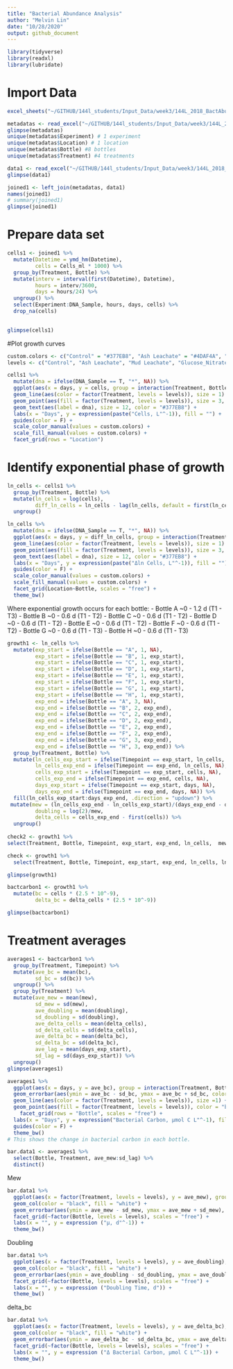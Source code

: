 ```yaml
---
title: "Bacterial Abundance Analysis"
author: "Melvin Lin"
date: "10/28/2020"
output: github_document
---
```


```r
library(tidyverse)
library(readxl)
library(lubridate)
```

# Import Data


```r
excel_sheets("~/GITHUB/144l_students/Input_Data/week3/144L_2018_BactAbund.xlsx")

metadatas <- read_excel("~/GITHUB/144l_students/Input_Data/week3/144L_2018_BactAbund.xlsx", sheet = "Metadata")
glimpse(metadatas)
unique(metadatas$Experiment) # 1 experiment
unique(metadatas$Location) # 1 location
unique(metadatas$Bottle) #8 bottles
unique(metadatas$Treatment) #4 treatments

data1 <- read_excel("~/GITHUB/144l_students/Input_Data/week3/144L_2018_BactAbund.xlsx", sheet = "Data")
glimpse(data1)

joined1 <- left_join(metadatas, data1)
names(joined1)
# summary(joined1)
glimpse(joined1)
```

# Prepare data set

```r
cells1 <- joined1 %>% 
  mutate(Datetime = ymd_hm(Datetime),
         cells = Cells_ml * 1000) %>% 
  group_by(Treatment, Bottle) %>% 
  mutate(interv = interval(first(Datetime), Datetime),
         hours = interv/3600,
         days = hours/24) %>% 
  ungroup() %>% 
  select(Experiment:DNA_Sample, hours, days, cells) %>% 
  drop_na(cells)
  

glimpse(cells1)
```

#Plot growth curves

```r
custom.colors <- c("Control" = "#377EB8", "Ash Leachate" = "#4DAF4A", "Mud Leachate" = "#E41A1C", "Glucose_Nitrate_Phosphate" = "#FF7F00")
levels <- c("Control", "Ash Leachate", "Mud Leachate", "Glucose_Nitrate_Phosphate")

cells1 %>% 
  mutate(dna = ifelse(DNA_Sample == T, "*", NA)) %>% 
  ggplot(aes(x = days, y = cells, group = interaction(Treatment, Bottle))) +
  geom_line(aes(color = factor(Treatment, levels = levels)), size = 1) +
  geom_point(aes(fill = factor(Treatment, levels = levels)), size = 3, color = "black", shape = 21) +
  geom_text(aes(label = dna), size = 12, color = "#377EB8") +
  labs(x = "Days", y = expression(paste("Cells, L"^-1)), fill = "") +
  guides(color = F) +
  scale_color_manual(values = custom.colors) +
  scale_fill_manual(values = custom.colors) +
  facet_grid(rows = "Location")


```

# Identify exponential phase of growth

```r
ln_cells <- cells1 %>% 
  group_by(Treatment, Bottle) %>% 
  mutate(ln_cells = log(cells),
         diff_ln_cells = ln_cells - lag(ln_cells, default = first(ln_cells))) %>% 
  ungroup()
```

```r
ln_cells %>% 
  mutate(dna = ifelse(DNA_Sample == T, "*", NA)) %>% 
  ggplot(aes(x = days, y = diff_ln_cells, group = interaction(Treatment, Bottle))) +
  geom_line(aes(color = factor(Treatment, levels = levels)), size = 1) +
  geom_point(aes(fill = factor(Treatment, levels = levels)), size = 3, color = "black", shape = 21) +
  geom_text(aes(label = dna), size = 12, color = "#377EB8") +
  labs(x = "Days", y = expression(paste("Δln Cells, L"^-1)), fill = "") +
  guides(color = F) +
  scale_color_manual(values = custom.colors) +
  scale_fill_manual(values = custom.colors) +
  facet_grid(Location~Bottle, scales = "free") +
  theme_bw()
```

Where exponential growth occurs for each bottle:
- Bottle A ~0 - 1.2 d (T1 - T3)
- Bottle B ~0 - 0.6 d (T1 - T2)
- Bottle C ~0 - 0.6 d (T1 - T2)
- Bottle D ~0 - 0.6 d (T1 - T2)
- Bottle E ~0 - 0.6 d (T1 - T2)
- Bottle F ~0 - 0.6 d (T1 - T2)
- Bottle G ~0 - 0.6 d (T1 - T3)
- Bottle H ~0 - 0.6 d (T1 - T3)

```r
growth1 <- ln_cells %>% 
  mutate(exp_start = ifelse(Bottle == "A", 1, NA),
         exp_start = ifelse(Bottle == "B", 1, exp_start),
         exp_start = ifelse(Bottle == "C", 1, exp_start),
         exp_start = ifelse(Bottle == "D", 1, exp_start),
         exp_start = ifelse(Bottle == "E", 1, exp_start),
         exp_start = ifelse(Bottle == "F", 1, exp_start),
         exp_start = ifelse(Bottle == "G", 1, exp_start),
         exp_start = ifelse(Bottle == "H", 1, exp_start),
         exp_end = ifelse(Bottle == "A", 3, NA),
         exp_end = ifelse(Bottle == "B", 2, exp_end),
         exp_end = ifelse(Bottle == "C", 2, exp_end),
         exp_end = ifelse(Bottle == "D", 2, exp_end),
         exp_end = ifelse(Bottle == "E", 2, exp_end),
         exp_end = ifelse(Bottle == "F", 2, exp_end),
         exp_end = ifelse(Bottle == "G", 3, exp_end),
         exp_end = ifelse(Bottle == "H", 3, exp_end)) %>% 
  group_by(Treatment, Bottle) %>% 
  mutate(ln_cells_exp_start = ifelse(Timepoint == exp_start, ln_cells, NA),
         ln_cells_exp_end = ifelse(Timepoint == exp_end, ln_cells, NA),
         cells_exp_start = ifelse(Timepoint == exp_start, cells, NA),
         cells_exp_end = ifelse(Timepoint == exp_end, cells, NA),
         days_exp_start = ifelse(Timepoint == exp_start, days, NA),
         days_exp_end = ifelse(Timepoint == exp_end, days, NA)) %>% 
  fill(ln_cells_exp_start:days_exp_end, .direction = "updown") %>% 
 mutate(mew = (ln_cells_exp_end - ln_cells_exp_start)/(days_exp_end - days_exp_start),
         doubling = log(2)/mew,
         delta_cells = cells_exp_end - first(cells)) %>%
  ungroup()
  
check2 <- growth1 %>% 
select(Treatment, Bottle, Timepoint, exp_start, exp_end, ln_cells,  mew:delta_cells)

check <- growth1 %>% 
  select(Treatment, Bottle, Timepoint, exp_start, exp_end, ln_cells, ln_cells_exp_start:days_exp_end)

glimpse(growth1)
```

```r
bactcarbon1 <- growth1 %>% 
  mutate(bc = cells * (2.5 * 10^-9),
         delta_bc = delta_cells * (2.5 * 10^-9))

glimpse(bactcarbon1)
```

# Treatment averages

```r
averages1 <- bactcarbon1 %>% 
  group_by(Treatment, Timepoint) %>% 
  mutate(ave_bc = mean(bc),
         sd_bc = sd(bc)) %>% 
  ungroup() %>% 
  group_by(Treatment) %>% 
  mutate(ave_mew = mean(mew),
         sd_mew = sd(mew),
         ave_doubling = mean(doubling),
         sd_doubling = sd(doubling),
         ave_delta_cells = mean(delta_cells),
         sd_delta_cells = sd(delta_cells),
         ave_delta_bc = mean(delta_bc),
         sd_delta_bc = sd(delta_bc),
         ave_lag = mean(days_exp_start),
         sd_lag = sd(days_exp_start)) %>% 
  ungroup()
glimpse(averages1)
```

```r
averages1 %>% 
  ggplot(aes(x = days, y = ave_bc), group = interaction(Treatment, Bottle)) +
  geom_errorbar(aes(ymin = ave_bc - sd_bc, ymax = ave_bc + sd_bc, color = factor(Treatment, levels = levels)), width = 0.1) +
  geom_line(aes(color = factor(Treatment, levels = levels)), size =1) +
  geom_point(aes(fill = factor(Treatment, levels = levels)), color = "black", shape = 21, size =3) +
    facet_grid(rows = "Bottle", scales = "free") +
  labs(x = "Days", y = expression("Bacterial Carbon, µmol C L"^-1), fill = "", color = "") +
  guides(color = F) +
  theme_bw()
# This shows the change in bacterial carbon in each bottle. 

```


```r
bar.data1 <- averages1 %>% 
  select(Bottle, Treatment, ave_mew:sd_lag) %>% 
  distinct()
```
Mew
```r
bar.data1 %>% 
  ggplot(aes(x = factor(Treatment, levels = levels), y = ave_mew), group = interaction(Bottle, Treatment)) +
  geom_col(color = "black", fill = "white") +
  geom_errorbar(aes(ymin = ave_mew - sd_mew, ymax = ave_mew + sd_mew), width = 0.1) +
  facet_grid(~factor(Bottle, levels = levels), scales = "free") +
  labs(x = "", y = expression ("µ, d"^-1)) +
  theme_bw()
```

Doubling
```r
bar.data1 %>% 
  ggplot(aes(x = factor(Treatment, levels = levels), y = ave_doubling), group = interaction(Bottle, Treatment)) +
  geom_col(color = "black", fill = "white") +
  geom_errorbar(aes(ymin = ave_doubling - sd_doubling, ymax = ave_doubling + sd_doubling), width = 0.1) +
  facet_grid(~factor(Bottle, levels = levels), scales = "free") +
  labs(x = "", y = expression ("Doubling Time, d")) +
  theme_bw()
```

delta_bc
```r
bar.data1 %>% 
  ggplot(aes(x = factor(Treatment, levels = levels), y = ave_delta_bc), group = interaction(Bottle, Treatment)) +
  geom_col(color = "black", fill = "white") +
  geom_errorbar(aes(ymin = ave_delta_bc - sd_delta_bc, ymax = ave_delta_bc + sd_delta_bc), width = 0.1) +
  facet_grid(~factor(Bottle, levels = levels), scales = "free") +
  labs(x = "", y = expression ("Δ Bacterial Carbon, µmol C L"^-1)) +
  theme_bw()
```


